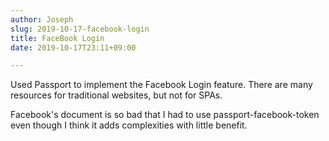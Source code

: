 ```yaml
---
author: Joseph
slug: 2019-10-17-facebook-login
title: FaceBook Login
date: 2019-10-17T23:11+09:00

---
```

Used Passport to implement the Facebook Login feature. There are many resources for traditional websites, but not for SPAs.

Facebook's document is so bad that I had to use passport-facebook-token even though I think it adds complexities with little benefit.
